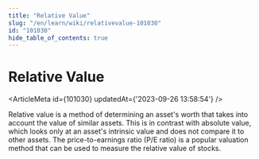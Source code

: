```yaml
---
title: "Relative Value"
slug: "/en/learn/wiki/relativevalue-101030"
id: "101030"
hide_table_of_contents: true
---
```



# Relative Value

<ArticleMeta id={101030} updatedAt={'2023-09-26 13:58:54'} />
<div className='border-solid border-b border-t-0 my-4 border-[var(--ifm-color-gray-300)]' />

Relative value is a method of determining an asset's worth that takes into account the value of similar assets. This is in contrast with absolute value, which looks only at an asset's intrinsic value and does not compare it to other assets. The price-to-earnings ratio (P/E ratio) is a popular valuation method that can be used to measure the relative value of stocks.

